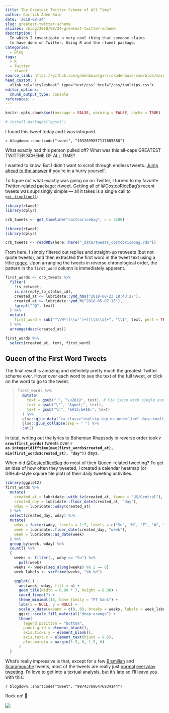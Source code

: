 ```yaml
---
title: The Greatest Twitter Scheme of All Time?
author: Garrick Aden-Buie
date: '2018-08-24'
slug: greatest-twitter-scheme
aliases: /blog/2018/08/24/greatest-twitter-scheme
description: |
  In which I investigate a very cool thing that someone claims
  to have done on Twitter. Using R and the rtweet package.
categories:
  - Blog
tags:
  - R
  - Twitter
  - rtweet
source_link: https://github.com/gadenbuie/garrickadenbuie-com/blob/main/content/blog/2018/2018-08-24-costcoricebag.Rmd
head_custom: |
  <link rel="stylesheet" type="text/css" href="/css/tooltips.css">
editor_options:
  chunk_output_type: console
references: ~
---
```


[rtweet]: https://rtweet.info

```r
knitr::opts_chunk$set(message = FALSE, warning = FALSE, cache = TRUE)
```

```r
# install.packages("ggsci")
```

I found this tweet today and I was intrigued.

`r blogdown::shortcode("tweet", "1032699857117605888")`

What exactly had this person pulled off?
What was this all-caps GREATEST TWITTER SCHEME OF ALL TIME?

I wanted to know.
But I didn't want to scroll through endless tweets.
[Jump ahead to the answer](#final-result) if you're in a hurry yourself.

To figure out what exactly was going on on Twitter, I turned to my favorite Twitter-related package: [rtweet].
Getting all of [&commat;CostcoRiceBag](https://twitter.com/CostcoRiceBag)'s recent tweets was suprisingly simple — all it takes is a single call to [`get_timeline()`](https://rtweet.info/reference/get_timeline.html):

```r
library(rtweet)
library(dplyr)

crb_tweets <- get_timeline("costcoricebag", n = 3200)
```

```r
library(rtweet)
library(dplyr)

crb_tweets <- readRDS(here::here("_data/tweets_costcoricebag.rds"))
```

From here, I simply filtered out replies and straight-up retweets (but not quote tweets), and then extracted the first word in the tweet text using a little [regex](/project/regexplain/).
Upon arranging the tweets in reverse chronological order, the pattern in the `first_word` column is immediately apparent.

```r
first_words <- crb_tweets %>%
  filter(
    !is_retweet,
    is.na(reply_to_status_id),
    created_at <= lubridate::ymd_hms("2018-08-23 18:43:27"),
    created_at >= lubridate::ymd_h("2018-05-07 15"),
    !grepl("^@", text)
  ) %>%
  mutate(
    first_word = sub("^\\W*([\\w'’]+)[\\S\\s]+", "\\1", text, perl = TRUE)
  ) %>%
  arrange(desc(created_at))

first_words %>%
  select(created_at, text, first_word)
```

## Queen of the First Word Tweets {#final-result}

The final result is amazing and definitely pretty much the greatest Twitter scheme ever.
Hover over each word to see the text of the full tweet, or click on the word to go to the tweet.

<blockquote>
```r
first_words %>%
  mutate(
    text = gsub("'", "\u2019", text), # Fix issue with single quote
    text = gsub("\"", "&quot;", text),
    text = gsub("\n", "&#13;&#10;", text)
  ) %>%
  glue::glue_data('<a class="tooltip-top no-underline" data-tooltip="{text}" style="color: var(--slate-40);" href="{status_url}">{first_word}</a>') %>%
  glue::glue_collapse(sep = " ") %>%
  cat()
```
</blockquote>

In total, writing out the lyrics to Bohemian Rhapsody in reverse order took
**`r nrow(first_words)`** tweets over
**`r as.integer(difftime(max(first_words$created_at), min(first_words$created_at), "day"))`** days.

When did [&commat;CostcoRiceBag](https://twitter.com/CostcoRiceBag) do most of their Queen-related tweeting?
To get an idea of how often they tweeted, I created a calendar heatmap (or GitHub-style square tile plot) of their daily tweeting activities.

```r
library(ggplot2)
first_words %>%
  mutate(
    created_at = lubridate::with_tz(created_at, tzone = "US/Central"),
    created_day = lubridate::floor_date(created_at, "day"),
    wday = lubridate::wday(created_at)
  ) %>%
  select(created_day, wday) %>%
  mutate(
    wday = factor(wday, levels = 1:7, labels = c("Su", "M", "T", "W", "Tr", "F", "Sa")),
    week = lubridate::floor_date(created_day, "week"),
    week = lubridate::as_date(week)
  ) %>%
  group_by(week, wday) %>%
  count() %>%
  {
    weeks <- filter(., wday == "Su") %>%
      pull(week)
    weeks <- weeks[seq_along(weeks) %% 2 == 0]
    week_labels <- strftime(weeks, "%b %d")

    ggplot(.) +
      aes(week, wday, fill = n) +
      geom_tile(width = 0.90 * 7, height = 0.90) +
      coord_fixed(7) +
      theme_minimal(18, base_family = "PT Sans") +
      labs(x = NULL, y = NULL) +
      scale_x_date(expand = c(0, 0), breaks = weeks, labels = week_labels) +
      ggsci::scale_fill_material("deep-orange") +
      theme(
        legend.position = "bottom",
        panel.grid = element_blank(),
        axis.ticks.y = element_blank(),
        axis.text.x = element_text(hjust = 0.5),
        plot.margin = margin(1.5, 0, 1.5, 0)
      )
  }
```

What's really impressive is that, except for a few [Bismillah](https://twitter.com/CostcoRiceBag/status/1006312148497305601) and [Scaramouche](https://twitter.com/CostcoRiceBag/status/1017228225779511297) tweets, most of the tweets are really just
[normal](https://twitter.com/CostcoRiceBag/status/1011437034035122178)
[everyday](https://twitter.com/CostcoRiceBag/status/996618711535640577)
[tweeting](https://twitter.com/CostcoRiceBag/status/1023396608426303489).
I'd love to get into a textual analysis, but it's late so I'll leave you with this:

`r blogdown::shortcode("tweet", "997437696476934144")`

Rock on! &#x1F918;

![](https://media.giphy.com/media/3o6ZtjUZAD5Lf0QFLW/giphy.gif)
